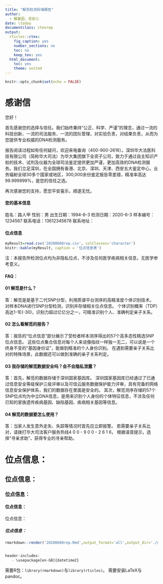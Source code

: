```yaml
---
title: "解觅检测存储报告"
author:
  - 解基因，觅安心
date: \today
documentclass: ctexrep
output:
  rticles::ctex:
    fig_caption: yes
    number_sections: no
    toc: no
    keep_tex: yes
  html_document:
    toc: yes
    theme: united
---
```


```r
knitr::opts_chunk$set(echo = FALSE)
```

# 感谢信

\noindent 您好！

首先感谢您的选择与信任。我们始终秉持“公正、科学、严谨”的理念，通过一流的科技创新、一流的司法服务、一流的团队管理，对实验负责，对结果负责，从而为您提供专业权威的DNA检测服务。

报告阅读过程如有任何疑问，欢迎来电垂询（400-900-2616）。深圳华大法医科技有限公司（简称华大司法）为华大集团旗下全资子公司，致力于通过自主知识产权的技术、试剂及仪器为全球司法鉴定提供更加严谨，更加高效的DNA检测服务。我们立足深圳，在全国拥有香港、北京、深圳、天津、西安五大鉴定中心，业务辐射全球30多个国家或地区，300,000余份鉴定报告零差错，精准率高达99.999999%，是您的信任之选。

再次感谢您的支持，愿您平安喜乐，顺遂无忧。

\begin{flushright}华大司法\end{flushright}

\newpage

#### 您的基本信息

\noindent 姓名：路人甲 \hfill 性别：男 \hfill 出生日期：1994-6-3 \newline
\noindent 检测日期：2020-6-3 \hfill 样本编号：1234567 \newline
\noindent 联系电话：13612345678 \newline
\noindent 联系地址：

#### 位点信息

```r
myResult=read.csv('20200608rep.csv', colClasses='character')
knitr::kable(myResult, caption = '位点信息表')
```

\noindent 注：本报告所检测位点均为非隐私位点，不涉及任何医学疾病相关信息，无医学参考意义。

#### FAQ：

#### 01 解觅是什么？

\noindent 答：解觅是是基于二代SNP分型，利用质谱平台测序的高精准度个体识别技术。对样本DNA进行SNP分型检测，识别并存储相关位点信息。
个体识别概率（TDP）高达1-1E(-30)，识别力超过亿亿分之一，可精准识别个人、准确判定亲子关系。

#### 02 怎么看解觅的报告？

\noindent 答：报告的“位点信息”部分展示了受检者样本测序得出的57个高多态性精选SNP位点信息。
这些位点集合信息对每个人来说像指纹一样独一无二，可以说是一个终身不变的“基因身份证”，能做到精准的个人身份识别。
在遇到需要亲子关系比对的特殊场景，此数据还可以做到准确的亲子关系判定。

#### 03 我存储的解觅数据安全吗？会不会隐私泄露？

\noindent 答：首先，解觅的数据存储于深圳国家基因库。
深圳国家基因库已经通过了已通过信息安全等级保护三级评审以及可信云服务数据保护能力评审，具有完备的网络信息安全保护体系，我们的数据存在里面是安全的。
其次，解觅测序存储的57个SNP位点均为中立DNA信息，是用来识别个人身份的个体特征信息，不涉及任何已知的家族遗传疾病基因、缺陷基因、疾病相关基因等信息。

#### 04 解觅的数据要怎么使用？

\noindent 答：当家人发生意外走失、失踪等情况时首先应立即报警。
若需要亲子关系比对，请拨打华大司法客户服务热线4 0 0 - 9 0 0 - 2 6 1 6， 根据语音提示，选择“寻亲求助”，获得专业的寻亲帮助。

\begin{center}如需帮助，可致电华大司法客户服务热线400-900-2616\end{center}

\newpage



# 位点信息：
## 位点信息：
### 位点信息：
#### 位点信息：
位点信息：

##### 位点信息：


\newpage

```R
rmarkdown::render('20200608rep.Rmd',output_format='all',output_dir='./out')


header-includes:
   - \usepackage[en-GB]{datetime2}
```

需要R包：`library(rmarkdown)`与`library(rticles)`。
需要安装LaTeX与pandoc。

